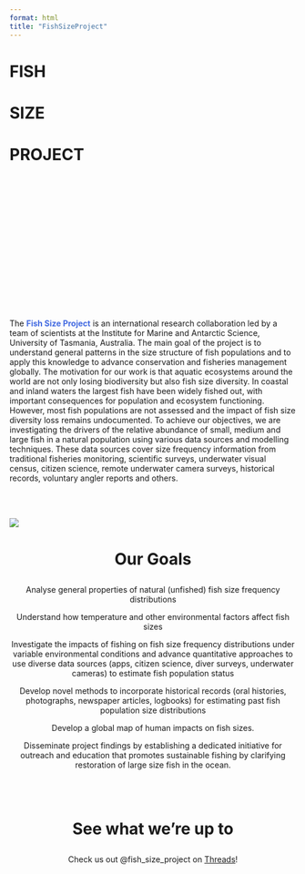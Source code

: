 ```yaml
---
format: html
title: "FishSizeProject"
---
```


```{=html}
<style>
  body {
  background-image: url("www/trevally_long3.jpg");
  background-size: 100%;
  background-repeat: no-repeat;
}
</style>
```
::: column-screen
# FISH {.maintitle}

# SIZE {.maintitle}

# PROJECT {.maintitle}
:::

<br/><br/> <br/><br/> <br/><br/> <br/><br/> <br/><br/> <br/><br/> <br/><br/>

::: aboutpara
The [Fish Size Project]{style="color:royalblue;font-weight: bold;"} is an international research collaboration led by a team of scientists at the Institute for Marine and Antarctic Science, University of Tasmania, Australia. The main goal of the project is to understand general patterns in the size structure of fish populations and to apply this knowledge to advance conservation and fisheries management globally. The motivation for our work is that aquatic ecosystems around the world are not only losing biodiversity but also fish size diversity. In coastal and inland waters the largest fish have been widely fished out, with important consequences for population and ecosystem functioning. However, most fish populations are not assessed and the impact of fish size diversity loss remains undocumented. To achieve our objectives, we are investigating the drivers of the relative abundance of small, medium and large fish in a natural population using various data sources and modelling techniques. These data sources cover size frequency information from traditional fisheries monitoring, scientific surveys, underwater visual census, citizen science, remote underwater camera surveys, historical records, voluntary angler reports and others.
:::

<br/><br/>

::: column-screen
![](www/bananan%20snapper%20a5.jpg)
:::

::: secondpara
<h1 style="text-align:center">

Our Goals

</h1>

::: {style="text-align:center"}
Analyse general properties of natural (unfished) fish size frequency distributions

Understand how temperature and other environmental factors affect fish sizes

Investigate the impacts of fishing on fish size frequency distributions under variable environmental conditions and advance quantitative approaches to use diverse data sources (apps, citizen science, diver surveys, underwater cameras) to estimate fish population status

Develop novel methods to incorporate historical records (oral histories, photographs, newspaper articles, logbooks) for estimating past fish population size distributions

Develop a global map of human impacts on fish sizes.

Disseminate project findings by establishing a dedicated initiative for outreach and education that promotes sustainable fishing by clarifying restoration of large size fish in the ocean.
:::
:::

<br/><br/>

<h1 style="text-align:center">

See what we're up to

</h1>

::: {style="text-align:center"}
Check us out @fish_size_project on <a href="https://www.threads.net/@fish_size_project" class = "threads">Threads</a>!
:::
